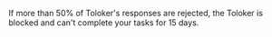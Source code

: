 <Image withBackground imageId="1675427120424" alt="" />

If more than 50% of Toloker's responses are rejected, the Toloker is blocked and can't complete your tasks for 15 days.
